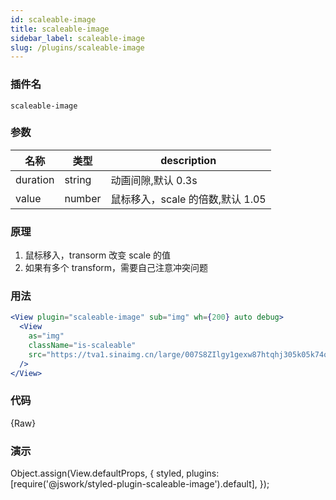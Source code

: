 ```yaml
---
id: scaleable-image
title: scaleable-image
sidebar_label: scaleable-image
slug: /plugins/scaleable-image
---
```


### 插件名

```config
scaleable-image
```

### 参数

<!-- duration: '0.3s', value: 1.05 -->

| 名称     | 类型   | description                      |
| -------- | ------ | -------------------------------- |
| duration | string | 动画间隙,默认 0.3s               |
| value    | number | 鼠标移入，scale 的倍数,默认 1.05 |

### 原理

1. 鼠标移入，transorm 改变 scale 的值
2. 如果有多个 transform，需要自己注意冲突问题

### 用法

```jsx
<View plugin="scaleable-image" sub="img" wh={200} auto debug>
  <View
    as="img"
    className="is-scaleable"
    src="https://tva1.sinaimg.cn/large/007S8ZIlgy1gexw87htqhj305k05k74o.jpg"
  />
</View>
```

### 代码


<CodeBlock className="language-jsx">{Raw}</CodeBlock>

### 演示

Object.assign(View.defaultProps, {
  styled,
  plugins: [require('@jswork/styled-plugin-scaleable-image').default],
});

<View plugin="scaleable-image" sub="img" wh={200} auto debug>
  <View
    as="img"
    className="is-scaleable"
    src="https://tva1.sinaimg.cn/large/007S8ZIlgy1gexw87htqhj305k05k74o.jpg"
  />
</View>
